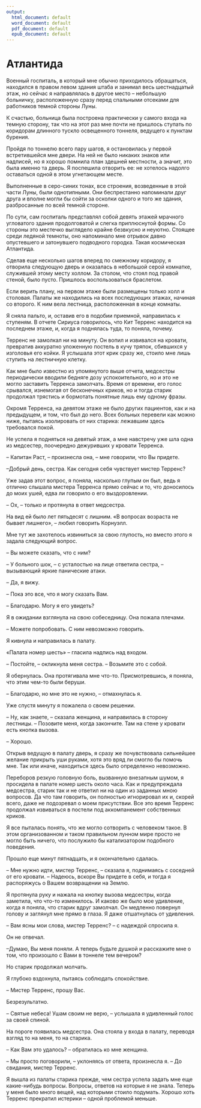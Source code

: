 ```yaml
---
output:
  html_document: default
  word_document: default
  pdf_document: default
  epub_document: default
---
```



# Атлантида {#14}

Военный госпиталь, в который мне обычно приходилось обращаться, находился в правом левом здания штаба и занимал весь шестнадцатый этаж, но сейчас я направлялась в другое место – небольшую больничку, расположенную сразу перед спальными отсеками для работников темной стороны Луны.

К счастью, больница была построена практически у самого входа на темную сторону, так что на этот раз мне почти не пришлось ступать по коридорам длинного тускло освещенного тоннеля, ведущего к пунктам бурения.

Пройдя по тоннелю всего пару шагов, я остановилась у первой встретившейся мне двери. На ней не было никаких знаков или надписей, но я хорошо помнила план здешней местности, а значит, это была именно та дверь. Я поспешила отворить ее: не хотелось надолго оставаться одной в этом угнетающем месте.

Выполненные в серо-синих тонах, все строения, возведенные в этой части Луны, были однотипными. Они беспрестанно напоминали друг друга и вполне могли бы сойти за осколки одного и того же здания, разбросанные по всей темной стороне.

По сути, сам госпиталь представлял собой девять этажей мрачного угловатого здания продолговатой и слегка приплюснутой формы. Со стороны это местечко выглядело крайне безвкусно и неуютно. Стоящее среди ледяной темноты, оно напоминало мне отрывок давно опустевшего и затонувшего подводного городка. Такая космическая Атлантида.

Сделав еще несколько шагов вперед по смежному коридору, я отворила следующую дверь и оказалась в небольшой серой комнатке, служившей этому месту холлом. За столом, что стоял под правой стеной, было пусто. Пришлось воспользоваться браслетом.

Если верить плану, на первом этаже были размещены только холл и столовая. Палаты же находились на всех последующих этажах, начиная со второго. К ним вела лестница, расположенная в конце комнаты.

Я сняла пальто, и, оставив его в подобии приемной, направилась к ступеням. В отчете Сириуса говорилось, что Кит Терренс находится на последнем этаже, и, когда я поднялась туда, то поняла, почему.

Терренс не замолкал ни на минуту. Он вопил и извивался на кровати, превратив аккуратно уложенную постель в кучу тряпок, сбившихся у изголовья его койки. Я услышала этот крик сразу же, стоило мне лишь ступить на лестничную клетку.

Как мне было известно из упомянутого выше отчета, медсестры периодически вводили бедняге дозу успокоительного, но и это не могло заставить Терренса замолчать. Время от времени, его голос срывался, изнемогая от бесконечных криков, но и тогда старик продолжал трястись и бормотать понятные лишь ему одному фразы.

Окромя Терренса, на девятом этаже не было других пациентов, как и на предыдущем, и том, что был до него. Всех больных перевели как можно ниже, пытаясь изолировать от них старика: лежавшим здесь требовался покой.

Не успела я подняться на девятый этаж, а мне навстречу уже шла одна из медсестер, поочередно дежуривших у кровати Терренса.

– Капитан Раст, – произнесла она, – мне говорили, что Вы придете.

–Добрый день, сестра. Как сегодня себя чувствует мистер Терренс?

Уже задав этот вопрос, я поняла, насколько глупым он был, ведь я отлично слышала мистера Терренса прямо сейчас и то, что доносилось до моих ушей, едва ли говорило о его выздоровлении.

– Ох, – только и протянула в ответ медсестра.

На вид ей было лет пятьдесят с лишним. «В вопросах возраста не бывает лишнего», – любил говорить Корнуэлл.

Мне тут же захотелось извиниться за свою глупость, но вместо этого я задала следующий вопрос.

– Вы можете сказать, что с ним?

– У больного шок, – с усталостью на лице ответила сестра, – вызывающий яркие панические атаки.

– Да, я вижу.

– Пока это все, что я могу сказать Вам.

– Благодарю. Могу я его увидеть?

Я в ожидании взглянула на свою собеседницу. Она пожала плечами.

– Можете попробовать. С ним невозможно говорить.

Я кивнула и направилась в палату.

«Палата номер шесть» – гласила надпись над входом.

– Постойте, – окликнула меня сестра. – Возьмите это с собой.

Я обернулась. Она протягивала мне что-то. Присмотревшись, я поняла, что этим чем-то были беруши.

– Благодарю, но мне это не нужно, – отмахнулась я.

Уже спустя минуту я пожалела о своем решении.

– Ну, как знаете, – сказала женщина, и направилась в сторону лестницы. – Позовите меня, когда закончите. Там на стене у кровати есть кнопка вызова.

– Хорошо.

Открыв ведущую в палату дверь, я сразу же почувствовала сильнейшее желание прикрыть уши руками, хотя это вряд ли смогло бы помочь мне. Так или иначе, находиться здесь было определенно невозможно.

Переборов резкую головную боль, вызванную внезапным шумом, я просидела в палате номер шесть около часа. Как и предупреждала медсестра, старик так и не ответил ни на один из заданных мною вопросов. Да что там говорить, он полностью игнорировал их и, скорей всего, даже не подозревал о моем присутствии. Все это время Терренс продолжал извиваться в постели под аккомпанемент собственных криков.

Я все пыталась понять, что же могло сотворить с человеком такое. В этом организованном и таком правильном лунном мире просто не могло быть ничего, что послужило бы катализатором подобного поведения.

Прошло еще минут пятнадцать, и я окончательно сдалась.

– Мне нужно идти, мистер Терренс, – сказала я, поднимаясь с соседней от его кровати. – Надеюсь, вскоре Вы придете в себя, и тогда я распоряжусь о Вашем возвращении на Землю.

Я протянула руку и нажала на кнопку вызова медсестры, когда заметила, что что-то изменилось. И каково же было мое удивление, когда я поняла, что старик вдруг замолчал. Он медленно повернул голову и заглянул мне прямо в глаза. Я даже отшатнулась от удивления.

– Вам ясны мои слова, мистер Терренс? – с надеждой спросила я.

Он не отвечал.

–Думаю, Вы меня поняли. А теперь будьте душкой и расскажите мне о том, что произошло с Вами в тоннеле тем вечером?

Но старик продолжал молчать.

Я глубоко вздохнула, пытаясь соблюдать спокойствие.

– Мистер Терренс, прошу Вас.

Безрезультатно.

– Святые небеса! Ушам своим не верю, – услышала я удивленный голос за своей спиной.

На пороге появилась медсестра. Она стояла у входа в палату, переводя взгляд то на меня, то на старика.

– Как Вам это удалось? – обратилась ко мне женщина.

– Мы просто поговорили, – уклоняясь от ответа, произнесла я. – До свидания, мистер Терренс.

Я вышла из палаты старика прежде, чем сестра успела задать мне еще какие-нибудь вопросы. Вопросы, ответов на которые я не знала. Теперь у меня было много вещей, над которыми стоило подумать. Хорошо хоть Терренс прекратил истерики – одной проблемой меньше.